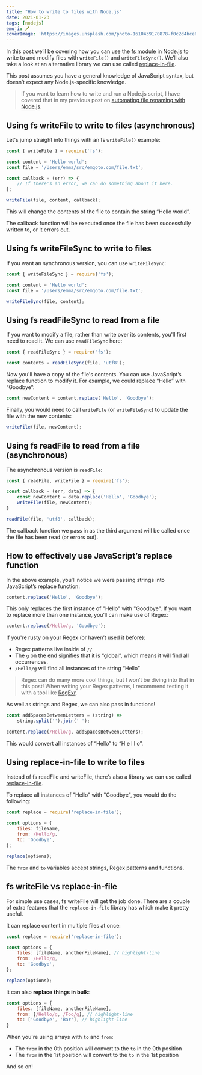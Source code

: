 ```yaml
---
title: "How to write to files with Node.js"
date: 2021-01-23
tags: [nodejs]
emoji: 🖊️
coverImage: 'https://images.unsplash.com/photo-1610439170878-f0c2d4bce64d?ixid=MXwxMjA3fDB8MHxwaG90by1wYWdlfHx8fGVufDB8fHw%3D&ixlib=rb-1.2.1&auto=format&fit=crop&w=1867&q=80'
---
```


In this post we’ll be covering how you can use the [fs module](https://nodejs.dev/learn/the-nodejs-fs-module/) in Node.js to write to and modify files with `writeFile()` and `writeFileSync()`. We’ll also take a look at an alternative library we can use called [replace-in-file](https://www.npmjs.com/package/replace-in-file).

This post assumes you have a general knowledge of JavaScript syntax, but doesn’t expect any Node.js-specific knowledge.

> If you want to learn how to write and run a Node.js script, I have covered that in my previous post on [automating file renaming with Node.js](https://www.emgoto.com/nodejs-rename-file).

## Using fs writeFile to write to files (asynchronous)
Let's jump straight into things with an fs `writeFile()` example:

```js
const { writeFile } = require('fs');

const content = 'Hello world';
const file = '/Users/emma/src/emgoto.com/file.txt';

const callback = (err) => {
    // If there's an error, we can do something about it here.
};

writeFile(file, content, callback);
```

This will change the contents of the file to contain the string “Hello world”.

The callback function will be executed once the file has been successfully written to, or it errors out.

## Using fs writeFileSync to write to files

If you want an synchronous version, you can use `writeFileSync`:

```js
const { writeFileSync } = require('fs');

const content = 'Hello world';
const file = '/Users/emma/src/emgoto.com/file.txt';

writeFileSync(file, content);
```

## Using fs readFileSync to read from a file

If you want to modify a file, rather than write over its contents, you'll first need to read it. We can use `readFileSync` here: 

```js
const { readFileSync } = require('fs');

const contents = readFileSync(file, 'utf8');
```

Now you'll have a copy of the file's contents. You can use JavaScript’s replace function to modify it. For example, we could replace “Hello” with “Goodbye”:

```js
const newContent = content.replace('Hello', 'Goodbye');
```

Finally, you would need to call `writeFile` (or `writeFileSync`) to update the file with the new contents:

```js
writeFile(file, newContent);
```

## Using fs readFile to read from a file (asynchronous)
The asynchronous version is `readFile`:

```js
const { readFile, writeFile } = require('fs');

const callback = (err, data) => {
	const newContent = data.replace('Hello', 'Goodbye');
    writeFile(file, newContent);
}

readFile(file, 'utf8', callback);
```

The callback function we pass in as the third argument will be called once the file has been read (or errors out).

## How to effectively use JavaScript’s replace function
In the above example, you’ll notice we were passing strings into JavaScript’s replace function:

```js
content.replace('Hello', 'Goodbye');
```

This only replaces the first instance of "Hello" with "Goodbye". If you want to replace more than one instance, you’ll can make use of Regex:

```js
content.replace(/Hello/g, 'Goodbye');
```

If you're rusty on your Regex (or haven’t used it before):
* Regex patterns live inside of `//`
* The `g` on the end signifies that it is “global”, which means it will find all occurrences.
* `/Hello/g` will find all instances of the string “Hello” 

> Regex can do many more cool things, but I won’t be diving into that in this post! When writing your Regex patterns, I recommend testing it with a tool like [RegExr](https://regexr.com/).

As well as strings and Regex, we can also pass in functions!

```js
const addSpacesBetweenLetters = (string) => 
    string.split('').join(' ');

content.replace(/Hello/g, addSpacesBetweenLetters);
```

This would convert all instances of “Hello” to “H e l l o”.

## Using replace-in-file to write to files
Instead of fs readFile and writeFile, there’s also a library we can use called [replace-in-file](https://www.npmjs.com/package/replace-in-file).

To replace all instances of "Hello" with "Goodbye", you would do the following:

```js
const replace = require('replace-in-file');

const options = {
    files: fileName,
    from: /Hello/g,
    to: 'Goodbye',
};

replace(options);
```

The `from` and `to` variables accept strings, Regex patterns and functions.

## fs writeFile vs replace-in-file
For simple use cases, fs writeFile will get the job done. There are a couple of extra features that the `replace-in-file` library has which make it pretty useful.

It can replace content in multiple files at once:

```js
const replace = require('replace-in-file');

const options = {
    files: [fileName, anotherFileName], // highlight-line
    from: /Hello/g,
    to: 'Goodbye',
};

replace(options);
```

It can also **replace things in bulk**:

```js
const options = {
    files: [fileName, anotherFileName],
    from: [/Hello/g, /Foo/g], // highlight-line
    to: ['Goodbye', 'Bar'], // highlight-line
}
```

When you're using arrays with `to` and `from`:

* The `from` in the 0th position will convert to the `to` in the 0th position
* The `from` in the 1st position will convert to the `to` in the 1st position

And so on!
